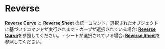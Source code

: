 
# Reverse

<Reference shortcut="" command="Reverse" button="" />

**Reverse Curve** と **Reverse Sheet** の統一コマンド。選択されたオブジェクトに基づいてコマンドが実行されます
     - カーブが選択されている場合: [**Reverse Curve**](/sketch/reverse-curve)を参照してください。
     - シートが選択されている場合: [**Reverse Sheet**](/solid/reverse-sheet)を参照してください。

